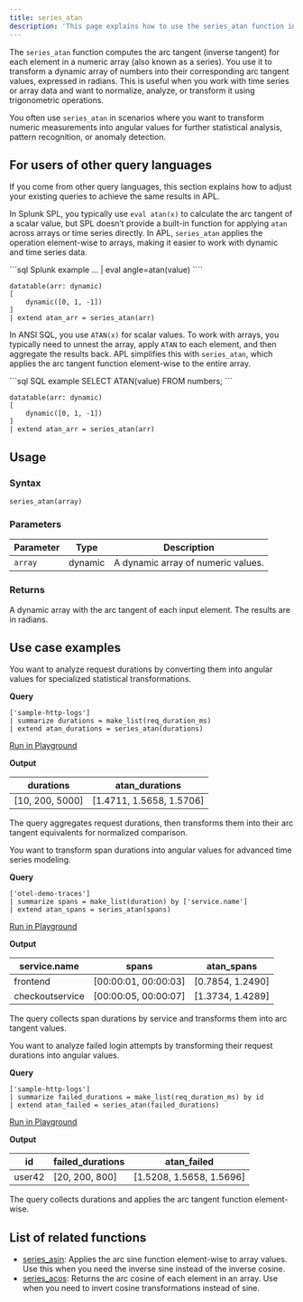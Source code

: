 ```yaml
---
title: series_atan
description: 'This page explains how to use the series_atan function in APL.'
---
```


The `series_atan` function computes the arc tangent (inverse tangent) for each element in a numeric array (also known as a series). You use it to transform a dynamic array of numbers into their corresponding arc tangent values, expressed in radians. This is useful when you work with time series or array data and want to normalize, analyze, or transform it using trigonometric operations.

You often use `series_atan` in scenarios where you want to transform numeric measurements into angular values for further statistical analysis, pattern recognition, or anomaly detection.

## For users of other query languages

If you come from other query languages, this section explains how to adjust your existing queries to achieve the same results in APL.

<AccordionGroup>
<Accordion title="Splunk SPL users">

In Splunk SPL, you typically use `eval atan(x)` to calculate the arc tangent of a scalar value, but SPL doesn’t provide a built-in function for applying `atan` across arrays or time series directly. In APL, `series_atan` applies the operation element-wise to arrays, making it easier to work with dynamic and time series data.

<CodeGroup>
```sql Splunk example
... | eval angle=atan(value)
````

```kusto APL equivalent
datatable(arr: dynamic)
[
    dynamic([0, 1, -1])
]
| extend atan_arr = series_atan(arr)
```

</CodeGroup>

</Accordion>
<Accordion title="ANSI SQL users">

In ANSI SQL, you use `ATAN(x)` for scalar values. To work with arrays, you typically need to unnest the array, apply `ATAN` to each element, and then aggregate the results back. APL simplifies this with `series_atan`, which applies the arc tangent function element-wise to the entire array.

<CodeGroup>
```sql SQL example
SELECT ATAN(value)
FROM numbers;
```

```kusto APL equivalent
datatable(arr: dynamic)
[
    dynamic([0, 1, -1])
]
| extend atan_arr = series_atan(arr)
```

</CodeGroup>

</Accordion>
</AccordionGroup>

## Usage

### Syntax

```kusto
series_atan(array)
```

### Parameters

| Parameter | Type    | Description                        |
| --------- | ------- | ---------------------------------- |
| `array`   | dynamic | A dynamic array of numeric values. |

### Returns

A dynamic array with the arc tangent of each input element. The results are in radians.

## Use case examples

<Tabs>
<Tab title="Log analysis">

You want to analyze request durations by converting them into angular values for specialized statistical transformations.

**Query**

```kusto
['sample-http-logs']
| summarize durations = make_list(req_duration_ms)
| extend atan_durations = series_atan(durations)
```

[Run in Playground](https://play.axiom.co/axiom-play-qf1k/query?initForm=%7B%22apl%22%3A%22%5B'sample-http-logs'%5D%20%7C%20summarize%20durations%20%3D%20make_list(req_duration_ms)%20%7C%20extend%20atan_durations%20%3D%20series_atan(durations)%22%7D)

**Output**

| durations        | atan_durations           |
| ---------------- | ------------------------- |
| [10, 200, 5000] | [1.4711, 1.5658, 1.5706] |

The query aggregates request durations, then transforms them into their arc tangent equivalents for normalized comparison.

</Tab>
<Tab title="OpenTelemetry traces">

You want to transform span durations into angular values for advanced time series modeling.

**Query**

```kusto
['otel-demo-traces']
| summarize spans = make_list(duration) by ['service.name']
| extend atan_spans = series_atan(spans)
```

[Run in Playground](https://play.axiom.co/axiom-play-qf1k/query?initForm=%7B%22apl%22%3A%22%5B'otel-demo-traces'%5D%20%7C%20summarize%20spans%20%3D%20make_list(duration)%20by%20%5B'service.name'%5D%20%7C%20extend%20atan_spans%20%3D%20series_atan(spans)%22%7D)

**Output**

| service.name    | spans                 | atan_spans       |
| --------------- | --------------------- | ----------------- |
| frontend        | [00:00:01, 00:00:03] | [0.7854, 1.2490] |
| checkoutservice | [00:00:05, 00:00:07] | [1.3734, 1.4289] |

The query collects span durations by service and transforms them into arc tangent values.

</Tab>
<Tab title="Security logs">

You want to analyze failed login attempts by transforming their request durations into angular values.

**Query**

```kusto
['sample-http-logs']
| summarize failed_durations = make_list(req_duration_ms) by id
| extend atan_failed = series_atan(failed_durations)
```

[Run in Playground](https://play.axiom.co/axiom-play-qf1k/query?initForm=%7B%22apl%22%3A%22%5B'sample-http-logs'%5D%20%7C%20summarize%20failed_durations%20%3D%20make_list(req_duration_ms)%20by%20id%20%7C%20extend%20atan_failed%20%3D%20series_atan(failed_durations)%22%7D)

**Output**

| id     | failed_durations | atan_failed              |
| ------ | ----------------- | ------------------------- |
| user42 | [20, 200, 800]   | [1.5208, 1.5658, 1.5696] |

The query collects durations and applies the arc tangent function element-wise.

</Tab>
</Tabs>

## List of related functions

- [series_asin](/apl/scalar-functions/time-series/series-asin): Applies the arc sine function element-wise to array values. Use this when you need the inverse sine instead of the inverse cosine.
- [series_acos](/apl/scalar-functions/time-series/series-acos): Returns the arc cosine of each element in an array. Use when you need to invert cosine transformations instead of sine.

